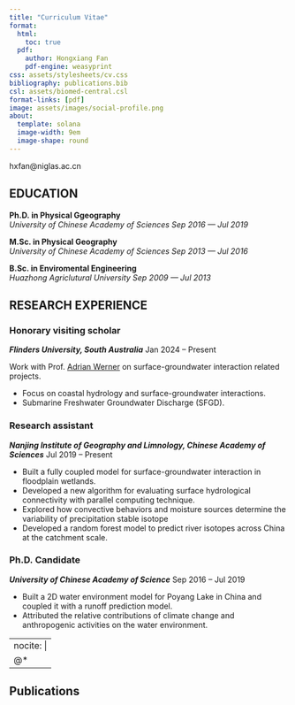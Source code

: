 ```yaml
---
title: "Curriculum Vitae"
format:
  html:
    toc: true
  pdf:
    author: Hongxiang Fan
    pdf-engine: weasyprint
css: assets/stylesheets/cv.css
bibliography: publications.bib
csl: assets/biomed-central.csl
format-links: [pdf]
image: assets/images/social-profile.png
about:
  template: solana
  image-width: 9em
  image-shape: round
---
```



::: {.print-only .contact-block}
hxfan@niglas.ac.cn
:::

## EDUCATION

**Ph.D. in Physical Ggeography** <br> *University of Chinese Academy of Sciences* [*Sep 2016 --- Jul 2019*]{.cvdate}

**M.Sc. in Physical Geography** <br> *University of Chinese Academy of Sciences* [*Sep 2013 --- Jul 2016*]{.cvdate}

**B.Sc. in Enviromental Engineering** <br> *Huazhong Agriclutural University* [*Sep 2009 --- Jul 2013*]{.cvdate}

## RESEARCH EXPERIENCE

### Honorary visiting scholar

***Flinders University, South Australia*** [Jan 2024 -- Present]{.cvdate}

Work with Prof. [Adrian Werner](https://www.flinders.edu.au/people/adrian.werner) on surface-groundwater interaction related projects.

- Focus on coastal hydrology and surface-groundwater interactions.
- Submarine Freshwater Groundwater Discharge (SFGD). 

### Research assistant 

***Nanjing Institute of Geography and Limnology, Chinese Academy of Sciences*** [Jul 2019 -- Present]{.cvdate}

- Built a fully coupled model for surface-groundwater interaction in floodplain wetlands.
- Developed a new algorithm for evaluating surface hydrological connectivity with parallel computing technique.
- Explored how convective behaviors and moisture sources determine the variability of precipitation stable isotope
- Developed a random forest model to predict river isotopes across China at the catchment scale.

### Ph.D. Candidate

***University of Chinese Academy of Science*** [Sep 2016 -- Jul 2019]{.cvdate}

- Built a 2D water environment model for Poyang Lake in China and coupled it with a runoff prediction model.
- Attributed the relative contributions of climate change and anthropogenic activities on the water environment.


---
nocite: |
  @*
---

::: {#refs}
## Publications{style="page-break-before: always"}
:::